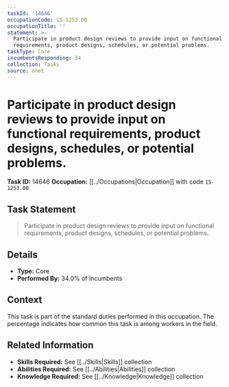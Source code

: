 ```yaml
---
taskId: '14646'
occupationCode: 15-1253.00
occupationTitle: ''
statement: >-
  Participate in product design reviews to provide input on functional
  requirements, product designs, schedules, or potential problems.
taskType: Core
incumbentsResponding: 34
collection: Tasks
source: onet
---
```

# Participate in product design reviews to provide input on functional requirements, product designs, schedules, or potential problems.

**Task ID:** 14646
**Occupation:** [[../Occupations|Occupation]] with code `15-1253.00`

## Task Statement

> Participate in product design reviews to provide input on functional requirements, product designs, schedules, or potential problems.

## Details

- **Type:** Core
- **Performed By:** 34.0% of incumbents

## Context

This task is part of the standard duties performed in this occupation. The percentage indicates how common this task is among workers in the field.

## Related Information

- **Skills Required:** See [[../Skills|Skills]] collection
- **Abilities Required:** See [[../Abilities|Abilities]] collection
- **Knowledge Required:** See [[../Knowledge|Knowledge]] collection
